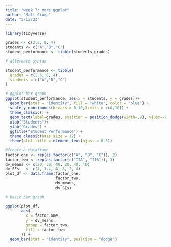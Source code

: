 ```yaml
---
title: "week 7: more ggplot"
author: "Matt Crump"
date: "3/13/23"
---
```


```r

library(tidyverse)

grades <- c(2.5, 8, 4)
students <- c("A","B","C")
student_performance <- tibble(students,grades)

# alternate syntax

student_performance <- tibble(
  grades = c(2.5, 8, 4),
  students = c("A","B","C")
)

# ggplot bar graph
ggplot(student_performance, aes(x = students, y = grades))+
  geom_bar(stat = "identity", fill = "white", color = "blue") +
  scale_y_continuous(breaks = 0:10,limits = c(0,10)) +
  theme_classic() +
  geom_text(label=grades, position = position_dodge(width=.9), vjust=-0.4)+
  xlab("Students")+
  ylab("Grades") +
  ggtitle("Student Performance") +
  theme_classic(base_size = 12) +
  theme(plot.title = element_text(hjust = 0.5))

```

```r

#Create a dataframe
factor_one <- rep(as.factor(c("A", "B", "C")), 2)
factor_two <- rep(as.factor(c("IIA", "IIB")), 3)
dv_means <- c(20, 30, 40, 20, 40, 40)
dv_SEs   <- c(4, 3.4, 4, 3, 2, 4)
plot_df <- data.frame(factor_one,
                      factor_two,
                      dv_means,
                      dv_SEs)

# basic bar graph

ggplot(plot_df,
       aes(
         x = factor_one,
         y = dv_means,
         group = factor_two,
         fill = factor_two
       )) +
  geom_bar(stat = "identity", position = "dodge")
```
